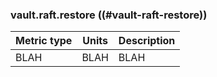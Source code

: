 ### vault.raft.restore ((#vault-raft-restore))

Metric type | Units | Description
----------- | ----- | -----------
BLAH     | BLAH    | BLAH